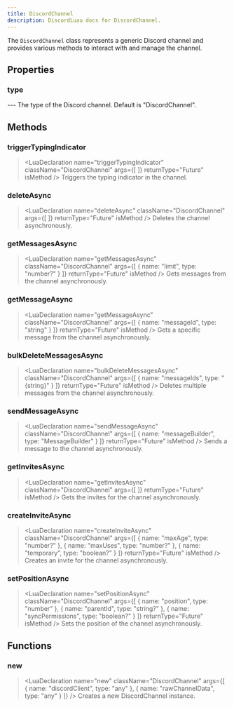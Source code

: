 ```yaml
---
title: DiscordChannel
description: DiscordLuau docs for DiscordChannel.
---
```

[//]: # (This file was automatically compiled through the Generator luau code under this repository)
[//]: # (if you want to edit the documentation of discord-luau, please write changes)
[//]: # (to the discord-luau repository itself, we extract the comments from discord-luau and translate)
[//]: # (them into markdown files that Nextra can interpret!)

[//]: # (----- DOCUMENT IMPORTS ----- )


[//]: # (----- DOCUMENT DESCRIPTION ----- )

The `DiscordChannel` class represents a generic Discord channel and provides various methods to interact with and manage the channel.

[//]: # (----- DOCUMENT PROPERTIES ----- )

## Properties

### type

<LuaProperty name="DiscordChannel.type" type="string" />
---
The type of the Discord channel. Default is "DiscordChannel".

[//]: # (----- DOCUMENT METHODS ----- )

## Methods

### triggerTypingIndicator

> <LuaDeclaration name="triggerTypingIndicator" className="DiscordChannel" args={[  ]} returnType="Future" isMethod />
Triggers the typing indicator in the channel.
### deleteAsync

> <LuaDeclaration name="deleteAsync" className="DiscordChannel" args={[  ]} returnType="Future" isMethod />
Deletes the channel asynchronously.
### getMessagesAsync

> <LuaDeclaration name="getMessagesAsync" className="DiscordChannel" args={[ { name: "limit", type: "number?" } ]} returnType="Future" isMethod />
Gets messages from the channel asynchronously.
### getMessageAsync

> <LuaDeclaration name="getMessageAsync" className="DiscordChannel" args={[ { name: "messageId", type: "string" } ]} returnType="Future" isMethod />
Gets a specific message from the channel asynchronously.
### bulkDeleteMessagesAsync

> <LuaDeclaration name="bulkDeleteMessagesAsync" className="DiscordChannel" args={[ { name: "messageIds", type: "{string}" } ]} returnType="Future" isMethod />
Deletes multiple messages from the channel asynchronously.
### sendMessageAsync

> <LuaDeclaration name="sendMessageAsync" className="DiscordChannel" args={[ { name: "messageBuilder", type: "MessageBuilder" } ]} returnType="Future" isMethod />
Sends a message to the channel asynchronously.
### getInvitesAsync

> <LuaDeclaration name="getInvitesAsync" className="DiscordChannel" args={[  ]} returnType="Future" isMethod />
Gets the invites for the channel asynchronously.
### createInviteAsync

> <LuaDeclaration name="createInviteAsync" className="DiscordChannel" args={[ { name: "maxAge", type: "number?" }, { name: "maxUses", type: "number?" }, { name: "temporary", type: "boolean?" } ]} returnType="Future" isMethod />
Creates an invite for the channel asynchronously.
### setPositionAsync

> <LuaDeclaration name="setPositionAsync" className="DiscordChannel" args={[ { name: "position", type: "number" }, { name: "parentId", type: "string?" }, { name: "syncPermissions", type: "boolean?" } ]} returnType="Future" isMethod />
Sets the position of the channel asynchronously.

[//]: # (----- DOCUMENT FUNCTIONS ----- )

## Functions

### new

> <LuaDeclaration name="new" className="DiscordChannel" args={[ { name: "discordClient", type: "any" }, { name: "rawChannelData", type: "any" } ]} />
Creates a new DiscordChannel instance.


